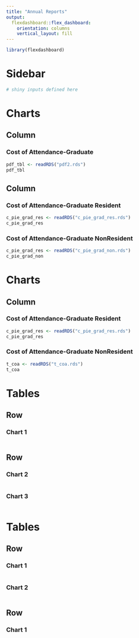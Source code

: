 ```yaml
---
title: "Annual Reports"
output: 
  flexdashboard::flex_dashboard:
    orientation: columns
    vertical_layout: fill
---
```


```r
library(flexdashboard)
```


Sidebar {.sidebar}
=====================================

```r
# shiny inputs defined here
```



Charts {data-navmenu="Fin Aid Summary"}
=====================================

Column {data-width=650}
-----------------------------------------------------------------------

### Cost of Attendance-Graduate

```r
pdf_tbl <- readRDS("pdf2.rds")
pdf_tbl
```

Column {data-width=350}
-----------------------------------------------------------------------

### Cost of Attendance-Graduate Resident

```r
c_pie_grad_res <- readRDS("c_pie_grad_res.rds")
c_pie_grad_res
```

### Cost of Attendance-Graduate NonResident

```r
c_pie_grad_res <- readRDS("c_pie_grad_non.rds")
c_pie_grad_non
```

Charts {data-navmenu="UG COA"}
=====================================     

Column {data-width=350}
-----------------------------------------------------------------------

### Cost of Attendance-Graduate Resident

```r
c_pie_grad_res <- readRDS("c_pie_grad_res.rds")
c_pie_grad_res
```

### Cost of Attendance-Graduate NonResident

```r
t_coa <- readRDS("t_coa.rds")
t_coa
```

Tables {data-navmenu="Fin Aid Summary"}
=====================================  

Row
-------------------------------------
    
### Chart 1
    
```r

```
   
Row
-------------------------------------
    
### Chart 2
    
```r

```
    
### Chart 3

```r

```

Tables {data-navmenu="UG COA"}
=====================================    

Row
-------------------------------------
    
### Chart 1
    
```r

```
    
### Chart 2

```r

```

Row
-------------------------------------
    
### Chart 1
    
```r

```